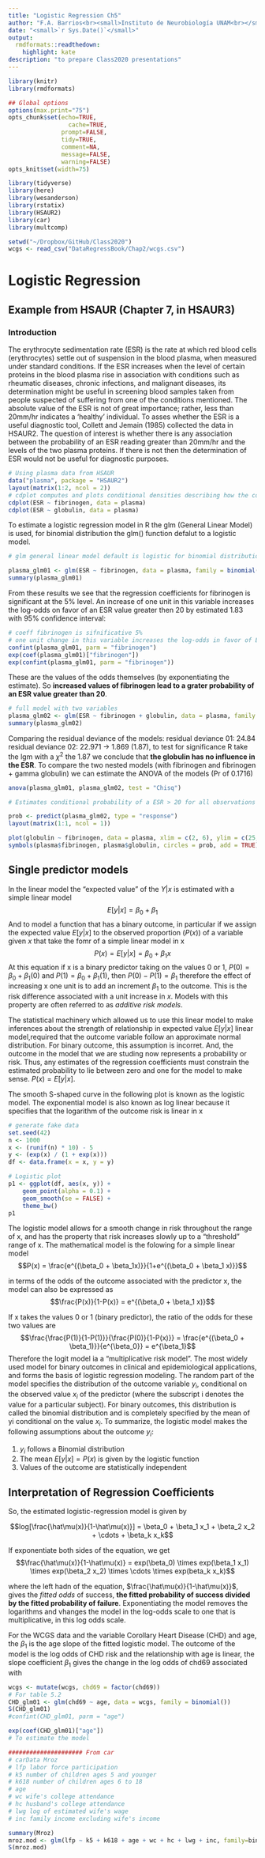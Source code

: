 ```yaml
---
title: "Logistic Regression Ch5"
author: "F.A. Barrios<br><small>Instituto de Neurobiología UNAM<br></small>"
date: "<small>`r Sys.Date()`</small>"
output:
  rmdformats::readthedown:
    highlight: kate
description: "to prepare Class2020 presentations"
---
```


```r
library(knitr)
library(rmdformats)

## Global options
options(max.print="75")
opts_chunk$set(echo=TRUE,
	             cache=TRUE,
               prompt=FALSE,
               tidy=TRUE,
               comment=NA,
               message=FALSE,
               warning=FALSE)
opts_knit$set(width=75)
```

```r
library(tidyverse)
library(here)
library(wesanderson)
library(rstatix)
library(HSAUR2)
library(car)
library(multcomp)

setwd("~/Dropbox/GitHub/Class2020")
wcgs <- read_csv("DataRegressBook/Chap2/wcgs.csv")
```

# Logistic Regression

## Example from HSAUR  (Chapter 7, in HSAUR3)

### Introduction

The erythrocyte sedimentation rate (ESR) is the rate at which red blood cells (erythrocytes) settle out of suspension in the blood plasma, when measured under standard conditions.  If the ESR increases when the level of certain proteins in the blood plasma rise in association with conditions such as rheumatic diseases, chronic infections, and malignant diseases, its determination might be useful in screening blood samples taken from people suspected of suffering from one of the conditions mentioned. The absolute value of the ESR is not of great importance; rather, less than 20mm/hr indicates a 'healthy' individual. To asses whether the ESR is a useful diagnostic tool, Collett and Jemain (1985) collected the data in HSAUR2. The question of interest is whether there is any association between the probability of an ESR reading greater than 20mm/hr and the levels of the two plasma proteins. If there is not then the determination of ESR would not be useful for diagnostic purposes.

```r
# Using plasma data from HSAUR
data("plasma", package = "HSAUR2")
layout(matrix(1:2, ncol = 2))
# cdplot computes and plots conditional densities describing how the conditional distribution of a categorical variable y changes over a numerical variable x
cdplot(ESR ~ fibrinogen, data = plasma)
cdplot(ESR ~ globulin, data = plasma)
```
To estimate a logistic regression model in R the glm (General Linear Model) is used, for binomial distribution the glm() function defalut to a logistic model.

```r
# glm general linear model default is logistic for binomial distribution

plasma_glm01 <- glm(ESR ~ fibrinogen, data = plasma, family = binomial())
summary(plasma_glm01)
```
From these results we see that the regression coefficients for fibrinogen is significant at the 5% level. An increase of one unit in this variable increases the log-odds on favor of an ESR value greater then 20 by estimated 1.83 with 95% confidence interval:

```r
# coeff fibrinogen is sifnificative 5%
# one unit change in this variable increases the log-odds in favor of ESR > 20mm/hr by 1.83
confint(plasma_glm01, parm = "fibrinogen")
exp(coef(plasma_glm01)["fibrinogen"])
exp(confint(plasma_glm01, parm = "fibrinogen"))
```
These are the values of the odds themselves (by exponentiating the estimate). So **increased values of fibrinogen lead to a grater probability of an ESR value greater than 20**.


```r
# full model with two variables
plasma_glm02 <- glm(ESR ~ fibrinogen + globulin, data = plasma, family = binomial())
summary(plasma_glm02)
```

Comparing the residual deviance of the models: residual deviance 01: 24.84 residual deviance 02: 22.971 -> 1.869 (1.87), to test for significance R take the lgm with a $\chi^2$ the 1.87 we conclude that **the globulin has no influence in the ESR**.
To compare the two nested models (with fibrinogen and fibrinogen + gamma globulin) we can estimate the ANOVA of the models (Pr of 0.1716)
```r
anova(plasma_glm01, plasma_glm02, test = "Chisq")

# Estimates conditional probability of a ESR > 20 for all observations

prob <- predict(plasma_glm02, type = "response")
layout(matrix(1:1, ncol = 1))

plot(globulin ~ fibrinogen, data = plasma, xlim = c(2, 6), ylim = c(25, 55), pch = ".")
symbols(plasma$fibrinogen, plasma$globulin, circles = prob, add = TRUE)

```
## Single predictor models

In the linear model the "expected value" of the $Y|x$ is estimated with a simple linear model
$$E[y|x]=\beta_0 + \beta_1$$
And to model a function that has a binary outcome, in particular if we assign the expected value $E[y|x]$ to the observed proportion ($P(x)$) of a variable given $x$ that take the fomr of a simple linear model in x 
$$P(x) = E[y|x] = \beta_0 + \beta_1 x$$
At this equation if x is a binary predictor taking on the values 0 or 1, $P(0) = \beta_0 + \beta_1 (0)$ and $P(1) = \beta_0 + \beta_1(1)$, then $P(0)-P(1) = \beta_1$ therefore the effect of increasing x one unit is to add an increment $\beta_1$ to the outcome.  This is the risk difference associated with a unit increase in $x$. Models with this property are often referred to as *additive risk models*.

The statistical machinery which allowed us to use this linear model to make inferences about the strength of relationship in expected value $E[y|x]$ linear model,required that the outcome variable follow an approximate normal distribution. For binary outcome, this assumption is incorret. And, the outcome in the model that we are studing now represents a probability or risk. Thus, any estimates of the regression coefficients must constrain the estimated probability to lie between zero and one for the model to make sense. $P(x) = E[y|x]$.

The smooth S-shaped curve in the following plot is known as the logistic model. The exponential model is also known as log linear because it specifies that the logarithm of the outcome risk is linear in x

```r
# generate fake data
set.seed(42)
n <- 1000
x <- (runif(n) * 10) - 5 
y <- (exp(x) / (1 + exp(x)))
df <- data.frame(x = x, y = y)

# Logistic plot
p1 <- ggplot(df, aes(x, y)) +
    geom_point(alpha = 0.1) +
    geom_smooth(se = FALSE) +
    theme_bw()
p1
```

The logistic model allows for a smooth change in risk throughout the range of x, and has the property that risk increases slowly up to a “threshold” range of x. The mathematical model is the folowing for a simple linear model
$$P(x) = \frac{e^{(\beta_0 + \beta_1x)}}{1+e^{(\beta_0 + \beta_1 x)}}$$

in terms of the odds of the outcome associated with the predictor x, the model can also be expressed as
$$\frac{P(x)}{1-P(x)} = e^{(\beta_0 + \beta_1 x)}$$

If x takes the values 0 or 1 (binary predictor), the ratio of the odds for these two values are
$$\frac{\frac{P(1)}{1-P(1)}}{\frac{P(0)}{1-P(x)}} = \frac{e^{(\beta_0 + \beta_1)}}{e^{\beta_0}} = e^{\beta_1}$$
Therefore the logit model ia a "multiplicative risk model". The most widely used model for binary outcomes in clinical and epidemiological applications, and forms the basis
of logistic regression modeling.
The random part of the model specifies the distribution of the outcome variable $y_i$, conditional on the observed value $x_i$ of the predictor (where the subscript i denotes the value for a particular subject). For binary outcomes, this distribution is called the binomial distribution and is completely specified by the mean of yi conditional on the value $x_i$. To summarize, the logistic model makes the following assumptions about the outcome $y_i$:

1. $y_i$ follows a Binomial distribution
2. The mean $E[y|x] = P(x)$ is given by the logistic function
3. Values of the outcome are statistically independent

## Interpretation of Regression Coefficients

So, the estimated logistic-regression model is given by

$$log[\frac{\hat\mu(x)}{1-\hat\mu(x)}] = \beta_0 + \beta_1 x_1 + \beta_2 x_2 + \cdots + \beta_k x_k$$

If exponentiate both sides of the equation, we get
$$\frac{\hat\mu(x)}{1-\hat\mu(x)} = exp(\beta_0) \times exp(\beta_1 x_1) \times exp(\beta_2 x_2) \times \cdots \times exp(beta_k x_k)$$

where the left hadn of the equation, $\frac{\hat\mu(x)}{1-\hat\mu(x)}$, gives the *fitted odds* of success, **the fitted probability of success divided by the fitted probability of failure**. Exponentiating the model removes the logarithms and vhanges the model in the log-odds scale to one that is multiplicative, in this log odds scale.

For the WCGS data and the variable Corollary Heart Disease (CHD) and age, the $\beta_1$ is the age slope of the fitted logistic model. The outcome of the model is the log odds of CHD risk and the relationship with age is linear, the slope coefficient $\beta_1$ gives the change in the log odds of chd69 associated with 

```r
wcgs <- mutate(wcgs, chd69 = factor(chd69))
# For table 5.2
CHD_glm01 <- glm(chd69 ~ age, data = wcgs, family = binomial())
S(CHD_glm01)
#confint(CHD_glm01, parm = "age")

exp(coef(CHD_glm01)["age"])
# To estimate the model

##################### From car
# carData Mroz
# lfp labor force participation
# k5 number of children ages 5 and younger
# k618 number of children ages 6 to 18
# age
# wc wife's college attendance
# hc husband's college attendance 
# lwg log of estimated wife's wage
# inc family income excluding wife's income

summary(Mroz)
mroz.mod <- glm(lfp ~ k5 + k618 + age + wc + hc + lwg + inc, family=binomial, data=Mroz)
S(mroz.mod)


```